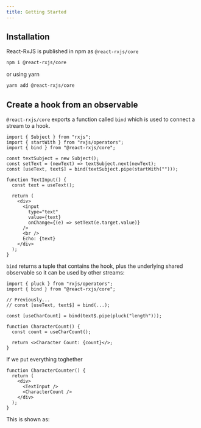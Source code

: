 ```yaml
---
title: Getting Started
---
```



## Installation

React-RxJS is published in npm as `@react-rxjs/core`

```sh
npm i @react-rxjs/core
```

or using yarn

```sh
yarn add @react-rxjs/core
```

## Create a hook from an observable

`@react-rxjs/core` exports a function called `bind` which is used to connect a stream to a hook.

```tsx
import { Subject } from "rxjs";
import { startWith } from "rxjs/operators";
import { bind } from "@react-rxjs/core";

const textSubject = new Subject();
const setText = (newText) => textSubject.next(newText);
const [useText, text$] = bind(textSubject.pipe(startWith("")));

function TextInput() {
  const text = useText();

  return (
    <div>
      <input
        type="text"
        value={text}
        onChange={(e) => setText(e.target.value)}
      />
      <br />
      Echo: {text}
    </div>
  );
}
```

`bind` returns a tuple that contains the hook, plus the underlying shared observable so it can be used by other streams:

```tsx
import { pluck } from "rxjs/operators";
import { bind } from "@react-rxjs/core";

// Previously...
// const [useText, text$] = bind(...);

const [useCharCount] = bind(text$.pipe(pluck("length")));

function CharacterCount() {
  const count = useCharCount();

  return <>Character Count: {count}</>;
}
```

If we put everything toghether

```tsx
function CharacterCounter() {
  return (
    <div>
      <TextInput />
      <CharacterCount />
    </div>
  );
}
```

This is shown as:

<CharacterCounter />
